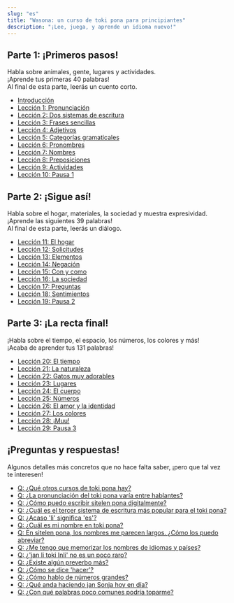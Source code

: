 ```yaml
---
slug: "es"
title: "Wasona: un curso de toki pona para principiantes"
description: "¡Lee, juega, y aprende un idioma nuevo!"
---
```

## Parte 1: ¡Primeros pasos!

Habla sobre animales, gente, lugares y actividades.  
¡Aprende tus primeras 40 palabras!  
Al final de esta parte, leerás un cuento corto.

* [Introducción](/es/00/)
* [Lección 1: Pronunciación](/es/01/)
* [Lección 2: Dos sistemas de escritura](/es/02/)
* [Lección 3: Frases sencillas](/es/03/)
* [Lección 4: Adjetivos](/es/04/)
* [Lección 5: Categorías gramaticales](/es/05/)
* [Lección 6: Pronombres](/es/06/)
* [Lección 7: Nombres](/es/07/)
* [Lección 8: Preposiciones](/es/08/)
* [Lección 9: Actividades](/es/09/)
* [Lección 10: Pausa 1](/es/10/)

## Parte 2: ¡Sigue así!

Habla sobre el hogar, materiales, la sociedad y muestra expresividad.  
¡Aprende las siguientes 39 palabras!  
Al final de esta parte, leerás un diálogo.

* [Lección 11: El hogar](/es/11/)
* [Lección 12: Solicitudes](/es/12/)
* [Lección 13: Elementos](/es/13/)
* [Lección 14: Negación](/es/14/)
* [Lección 15: Con y como](/es/15/)
* [Lección 16: La sociedad](/es/16/)
* [Lección 17: Preguntas](/es/17/)
* [Lección 18: Sentimientos](/es/18/)
* [Lección 19: Pausa 2](/es/19/)

## Parte 3: ¡La recta final!

¡Habla sobre el tiempo, el espacio, los números, los colores y más!  
¡Acaba de aprender tus 131 palabras!

* [Lección 20: El tiempo](/es/20/)
* [Lección 21: La naturaleza](/es/21/)
* [Lección 22: Gatos muy adorables](/es/22/)
* [Lección 23: Lugares](/es/23/)
* [Lección 24: El cuerpo](/es/24/)
* [Lección 25: Números](/es/25/)
* [Lección 26: El amor y la identidad](/es/26/)
* [Lección 27: Los colores](/es/27/)
* [Lección 28: ¡Muu!](/es/28/)
* [Lección 29: Pausa 3](/es/29/)

## ¡Preguntas y respuestas!

Algunos detalles más concretos que no hace falta saber, ¡pero que tal vez te interesen!

* [Q: ¿Qué otros cursos de toki pona hay?](/es/other-courses/)
* [Q: ¿La pronunciación del toki pona varía entre hablantes?](/es/sound-variation/)
* [Q: ¿Cómo puedo escribir sitelen pona digitalmente?](/es/fonts/)
* [Q: ¿Cuál es el tercer sistema de escritura más popular para el toki pona?](/es/sitelen-sitelen/)
* [Q: ¿Acaso 'li' significa 'es'?](/es/li-and-is/)
* [Q: ¿Cuál es mi nombre en toki pona?](/es/make-a-name/)
* [Q: En sitelen pona, los nombres me parecen largos. ¿Cómo los puedo abreviar?](/es/simpler-cartouches/)
* [Q: ¿Me tengo que memorizar los nombres de idiomas y países?](/es/languages-countries/)
* [Q: ¿'jan li toki Inli' no es un poco raro?](/es/named-verbs/)
* [Q: ¿Existe algún preverbo más?](/es/more-preverbs/)
* [Q: ¿Cómo se dice 'hacer'?](/es/doing/)
* [Q: ¿Cómo hablo de números grandes?](/es/large-numbers/)
* [Q: ¿Qué anda haciendo jan Sonja hoy en día?](/es/jan-sonja/)
* [Q: ¿Con qué palabras poco comunes podría toparme?](/es/uncommon-words/)
